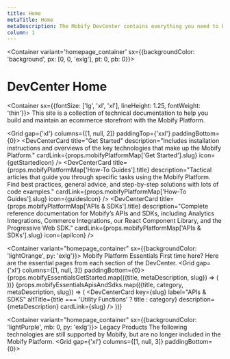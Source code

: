 ```yaml
---
title: Home
metaTitle: Home
metaDescription: The Mobify DevCenter contains everything you need to know to build and maintain your ecommerce front-end with the Mobify Platform.
column: 1
---
```



<Container variant='homepage_container' sx={{backgroundColor: 'background', px: [0, 0, 'exlg'], pt: 0, pb: 0}}>

# DevCenter Home

<Container sx={{fontSize: ['lg', 'xl', 'xl'], lineHeight: 1.25, fontWeight: 'thin'}}>
    This site is a collection of technical documentation to help you build and maintain an ecommerce
    storefront with the Mobify Platform.
</Container>

<Grid gap={'xl'} columns={[1, null, 2]} paddingTop={'xxl'} paddingBottom={0}>
    <DevCenterCard
        title="Get Started"
        description="Includes installation instructions and overviews of the key technologies that make up the Mobify Platform."
        cardLink={props.mobifyPlatformMap['Get Started'].slug}
        icon={getStartedIcon}
    />
    <DevCenterCard
        title={props.mobifyPlatformMap['How-To Guides'].title}
        description="Tactical articles that guide you through specific tasks using the Mobify Platform. Find best practices, general advice, and step-by-step solutions with lots of code examples."
        cardLink={props.mobifyPlatformMap['How-To Guides'].slug}
        icon={guidesIcon}
    />
    <DevCenterCard
        title={props.mobifyPlatformMap['APIs & SDKs'].title}
        description="Complete reference documentation for Mobify’s APIs and SDKs, including Analytics Integrations, Commerce Integrations, our React Component Library, and the Progressive Web SDK."
        cardLink={props.mobifyPlatformMap['APIs & SDKs'].slug}
        icon={apiIcon}
    />
    <DevCenterCard
        title="Release Notes"
        description="Keep up with new features and improvements to the Mobify Platform."
        cardLink="/release-notes"
        icon={releaseNotesIcon}
    />
</Grid>

</Container>

<Container variant="homepage_container" sx={{backgroundColor: 'lightOrange', py: 'exlg'}}>
    <Heading variant="homepage_header" as="h2">
        Mobify Platform Essentials
    </Heading>
    <Text variant="homepage_heading_description">
        First time here? Here are the essential pages from each section of the DevCenter.
    </Text>
    <Grid gap={'xl'} columns={[1, null, 3]} paddingBottom={0}>
        {props.mobifyEssentialsGetStarted.map(({title, metaDescription, slug}) => (
            <DevCenterCard
                key={slug}
                label="GET STARTED"
                altTitle={title}
                description={metaDescription}
                cardLink={slug}
            />
        ))}
        {props.mobifyEssentialsApisAndSdks.map(({title, category, metaDescription, slug}) => (
            <DevCenterCard
                key={slug}
                label="APIs & SDKS"
                altTitle={title === 'Utility Functions' ? title : category}
                description={metaDescription}
                cardLink={slug}
            />
        ))}
    </Grid>
</Container>

<Container variant="homepage_container" sx={{backgroundColor: 'lightPurple', mb: 0, py: 'exlg'}}>
    <Heading variant="homepage_header" as="h2">
        Legacy Products
    </Heading>
    <Text variant="homepage_heading_description">
        The following technologies are still supported by Mobify, but are no longer included in the
        Mobify Platform.
    </Text>
    <Grid gap={'xl'} columns={[1, null, 3]} paddingBottom={0}>
        <DevCenterCard
            altTitle="Mobify SDK Version 1"
            description="Version 1 of the Mobify SDK powers Progressive Web Apps using the Mobify tag or server-side rendering with a browser-like environment."
            cardLink="https://dev.mobify.com/v1.x/"
            isCardLinkExternal={true}
        />
        <DevCenterCard
            altTitle="Adaptive.js"
            description="Adaptive.js is the JavaScript framework that powers Mobify's Web Experience Framework for building an amazing mobile frontend without changing your backend."
            cardLink="http://adaptivejs.mobify.com/"
            isCardLinkExternal={true}
        />
    </Grid>
</Container>
